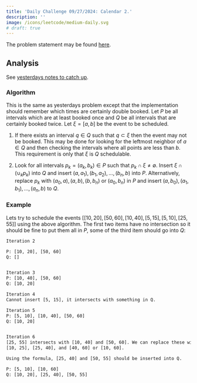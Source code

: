 ```yaml
---
title: 'Daily Challenge 09/27/2024: Calendar 2.'
description: ''
image: /icons/leetcode/medium-daily.svg
# draft: true
---
```


The problem statement may be found [here](https://leetcode.com/problems/my-calendar-ii).


## Analysis

See [yesterdays notes to catch up](../calendar_1).


### Algorithm

This is the same as yesterdays problem except that the implementation should 
remember which times are certainly double booked. Let $P$ be all intervals 
which are at least booked once and $Q$ be all intervals that are certainly
booked twice. Let $\xi = [a, b]$ be the event to be scheduled.


1. If there exists an interval $q \in Q$ such that $q \subset \xi$ then the
   event may not be booked. This may be done for looking for the leftmost 
   neighbor of $a \in Q$ and then checking the intervals where all points 
   are less than $b$. This requirement is only that $\xi$ is $Q$ schedulable.

2. Look for all intervals $p_k = (a_k, b_k) \in P$ such that $p_k \cap \xi \not = \emptyset$.
   Insert $\xi \cap (\cup_k p_k)$ into $Q$ and insert $(a, a_1), (b_1, a_2), ..., (b_n, b)$ 
   into $P$.
   Alternatively, replace $p_k$ with $(a_0, a), (a, b), (b, b_n)$ or $(a_0, b_n)$
   in $P$ and insert $(a, b_0), (a_1, b_1), ..., (a_n, b)$ to $Q$.


### Example

Lets try to schedule the events $[[10, 20], [50, 60], [10, 40], [5, 15], [5, 10], [25, 55]]$ 
using the above algorithm. The first two items have no intersection so it 
should be fine to put them all in $P$, some of the third item should go into $Q$:


```default
Iteration 2

P: [10, 20], [50, 60]
Q: []


Iteration 3
P: [10, 40], [50, 60]
Q: [10, 20]

Iteration 4
Cannot insert [5, 15], it intersects with something in Q.

Iteration 5
P: [5, 10], [10, 40], [50, 60]
Q: [10, 20]


Iteration 6
[25, 55] intersects with [10, 40] and [50, 60]. We can replace these with
[10, 25], [25, 40], and [40, 60] or [10, 60]. 

Using the formula, [25, 40] and [50, 55] should be inserted into Q.

P: [5, 10], [10, 60]
Q: [10, 20], [25, 40], [50, 55]
```


